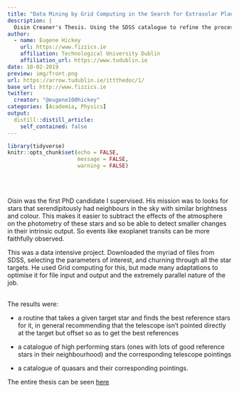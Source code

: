 ```yaml
---
title: "Data Mining by Grid Computing in the Search for Extrasolar Planets"
description: |
  Oisin Creaner's Thesis. Using the SDSS catalogue to refine the process of Differential Photometry.
author:
  - name: Eugene Hickey
    url: https://www.fizzics.ie
    affiliation: Technological University Dublin
    affiliation_url: https://www.tudublin.ie
date: 10-02-2019
preview: img/front.png
url: https://arrow.tudublin.ie/ittthedoc/1/
base_url: http://www.fizzics.ie
twitter:
  creator: "@eugene100hickey"
categories: [Academia, Physics]
output:
  distill::distill_article:
    self_contained: false
---
```


<style>
d-title {
 display:none;
}
</style>

```r
library(tidyverse)
knitr::opts_chunk$set(echo = FALSE,
                      message = FALSE,
                      warning = FALSE)
```

<br>
<br>

Oisin was the first PhD candidate I supervised. His mission was to looks for stars that serendipitously had neighbours in the sky with similar brightness and colour. This makes it easier to subtract the effects of the atmosphere on the photometry of these stars and so be able to detect smaller changes in their intrinsic output. So events like exoplanet transits can be more faithfully observed.  

This was a data intensive project. Downloaded the myriad of files from SDSS, selecting the parameters of interest, and churning through all the star targets. He used Grid computing for this, but made many adaptations to optimise it for file input and output and the extremely parallel nature of the job.  
<br>

The results were:

- a routine that takes a given target star and finds the best reference stars for it, in general recommending that the telescope isn't pointed directly at the target but offset so as to get the best references  

- a catalogue of high performing stars (ones with lots of good reference stars in their neighbourhood) and the corresponding telescope pointings  

- a catalogue of quasars and their corresponding pointings.

The entire thesis can be seen [here](https://arrow.tudublin.ie/ittthedoc/1/)

